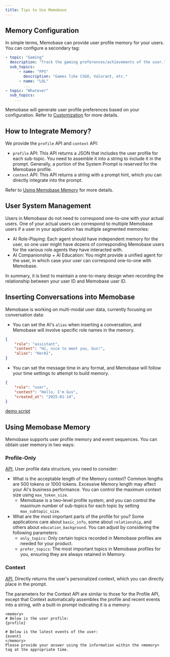 ```yaml
---
title: Tips to Use Memobase
---
```


## Memory Configuration

In simple terms, Memobase can provide user profile memory for your users. You can configure a secondary tag:

```yaml
- topic: "Gaming"
  description: "Track the gaming preferences/achievements of the user."
  sub_topics:
      - name: "FPS"
        description: "Games like CSGO, Valorant, etc."
      - name: "LOL"
        ...
- topic: "Whatever"
  sub_topics:
    ...
```
Memobase will generate user profile preferences based on your configuration.
Refer to [Customization](/features/customization/profile) for more details.

## How to Integrate Memory?

We provide the `profile` API and `context` API:

- `profile` API: This API returns a JSON that includes the user profile for each sub-topic. You need to assemble it into a string to include it in the prompt. Generally, a portion of the System Prompt is reserved for the Memobase profile.
- `context` API: This API returns a string with a prompt hint, which you can directly integrate into the prompt.

Refer to [Using Memobase Memory](#using-memobase-memory) for more details.

## User System Management

Users in Memobase do not need to correspond one-to-one with your actual users. One of your actual users can correspond to multiple Memobase users if a user in your application has multiple segmented memories:

- AI Role-Playing: Each agent should have independent memory for the user, so one user might have dozens of corresponding Memobase users for the various role agents they have interacted with.
- AI Companionship + AI Education: You might provide a unified agent for the user, in which case your user can correspond one-to-one with Memobase.

In summary, it is best to maintain a one-to-many design when recording the relationship between your user ID and Memobase user ID.

## Inserting Conversations into Memobase

Memobase is working on multi-modal user data, currently focusing on conversation data:

- You can set the AI's `alias` when inserting a conversation, and Memobase will involve specific role names in the memory.

```json
{
    "role": "assistant",
    "content": "Hi, nice to meet you, Gus!",
    "alias": "HerAI",
}
```

- You can set the message time in any format, and Memobase will follow your time settings to attempt to build memory.

```json
{
    "role": "user",
    "content": "Hello, I'm Gus",
    "created_at": "2025-01-14",
}
```

[demo script](https://github.com/memodb-io/memobase/blob/main/assets/quickstart.py)

## Using Memobase Memory

Memobase supports user profile memory and event sequences. You can obtain user memory in two ways:

### Profile-Only

[API](https://docs.memobase.io/api-reference/profiles/profile#parameter-user-id), User profile data structure, you need to consider:

- What is the acceptable length of the Memory context? Common lengths are 500 tokens or 1000 tokens. Excessive Memory length may affect your AI's business performance. You can control the maximum context size using `max_token_size`.
  - Memobase is a two-level profile system, and you can control the maximum number of sub-topics for each topic by setting `max_subtopic_size`.
- What are the most important parts of the profile for you? Some applications care about `basic_info`, some about `relationship`, and others about `education_background`. You can adjust by considering the following parameters:
  - `only_topics`: Only certain topics recorded in Memobase profiles are needed for your product.
  - `prefer_topics`: The most important topics in Memobase profiles for you, ensuring they are always retained in Memory.

### Context

[API](https://docs.memobase.io/api-reference/prompt/get_context), Directly returns the user's personalized context, which you can directly place in the prompt.

The parameters for the Context API are similar to those for the Profile API, except that Context automatically assembles the profile and recent events into a string, with a built-in prompt indicating it is a memory:

```
<memory>
# Below is the user profile:
{profile}

# Below is the latest events of the user:
{event}
</memory>
Please provide your answer using the information within the <memory> tag at the appropriate time.
```